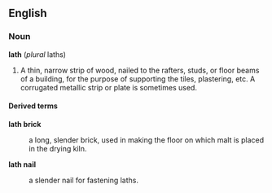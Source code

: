 ==English==
===Noun===
'''lath''' (''plural'' laths)
#A thin, narrow strip of wood, nailed to the rafters, studs, or floor beams of a building, for the purpose of supporting the tiles, plastering, etc. A corrugated metallic strip or plate is sometimes used.
====Derived terms====
'''lath brick'''
:a long, slender brick, used in making the floor on which malt is placed in the drying kiln.
'''lath nail'''
:a slender nail for fastening laths.